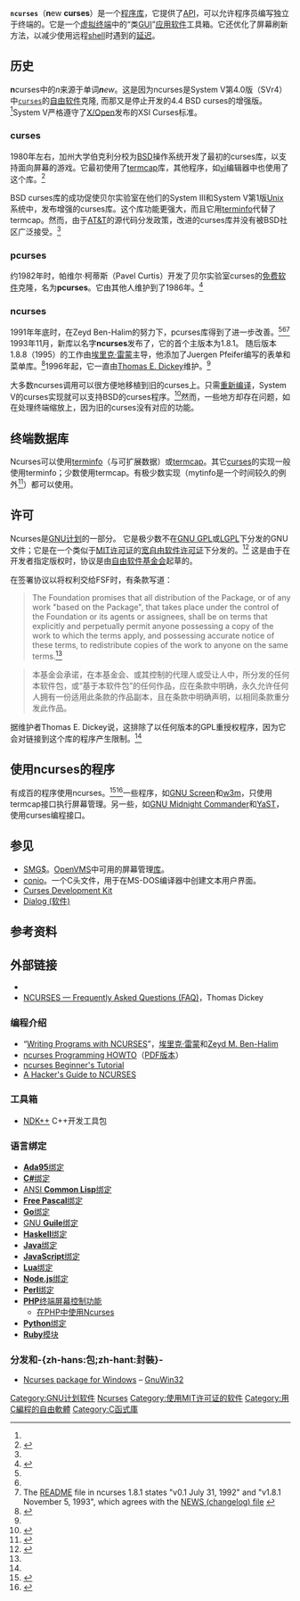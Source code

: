 {{cleanup-jargon|time=2013-10-16T12:20:10+00:00}}
{{refimprove|time=2013-10-16T12:20:10+00:00}}
{{NoteTA
 |1  = zh-cn:库;zh-tw:函式庫;
 |2  = zh-cn:编程;zh-tw:程式;
 |3  = zh-cn:克隆;zh-tw:複製品;
 |G1 = IT
 |G2 = FL
}}
{{lowercase}}
{{Infobox software
| name                   = ncurses
| screenshot             = Linux-menuconfig.png
| screenshot size        = 300px
| caption                = 基于ncurses的{{le|menuconfig|Menuconfig}}
| developer              = [[GNU计划|GNU计划]]
| latest release version = 6.3
| latest release date    = {{Release date and age|2021|11|08|df=yes}}
| operating system       = [[POSIX|POSIX]]
| genre                  = [[部件工具箱|部件工具箱]]
| license                = [[MIT許可證|X11授權條款]]
| website                = {{URL|https://invisible-island.net/ncurses/}}
}}
<tt>'''ncurses'''</tt>（'''n'''ew '''curses'''）是一个[[库_(计算机)|程序库]]，它提供了[[应用程序接口|API]]，可以允许程序员编写独立于终端的{{le|基于文本的用户界面|Text-based_user_interface}}。它是一个[[虚拟终端|虚拟终端]]中的“类[[图形用户界面|GUI]]”[[应用软件|应用软件]]工具箱。它还优化了屏幕刷新方法，以减少使用远程[[Unix_shell|shell]]时遇到的[[延迟_(工程学)|延迟]]。

== 历史 ==
'''n'''curses中的''n''来源于单词'''''n'''ew''。这是因为ncurses是System V第4.0版（SVr4）中<tt>[[curses_(库)|curses]]</tt>的[[自由软件|自由软件]]克隆, 而那又是停止开发的4.4 BSD curses的增强版。<ref name="ncurses Raymond"/>System V严格遵守了[[X/Open|X/Open]]发布的XSI Curses标准。

=== curses ===
{{main|Curses (库)}}

1980年左右，加州大学伯克利分校为[[BSD|BSD]]操作系统开发了最初的curses库，以支持面向屏幕的游戏。它最初使用了[[termcap|termcap]]库，其他程序，如[[vi|vi]]编辑器中也使用了这个库。<ref name="ncurses Raymond">{{Cite web
    |url=http://www.linuxjournal.com/article/1124
    |title=ncurses: Portable Screen-Handling for Linux
    |author=Eric S. Raymond
    |publisher=Linux Journal
    |date=September 1995
    |accessdate=2013-05-10
    |archive-date=2012-02-26
    |archive-url=https://www.webcitation.org/65jfnrFoU?url=http://www.linuxjournal.com/article/1124
    |dead-url=no
    }}</ref>

BSD curses库的成功促使贝尔实验室在他们的System III和System V第1版[[Unix|Unix]]系统中，发布增强的curses库。这个库功能更强大，而且它用[[terminfo|terminfo]]代替了termcap。然而，由于[[美国电话电报公司|AT&T]]的源代码分发政策，改进的curses库并没有被BSD社区广泛接受。<ref name="ncurses Raymond"/>

=== pcurses ===
约1982年时，帕维尔·柯蒂斯（Pavel Curtis）开发了贝尔实验室curses的[[免费软件|免费软件]]克隆，名为'''pcurses'''。它由其他人维护到了1986年。<ref name="ncurses Dickey">{{Cite web
    |url=http://invisible-island.net/ncurses/
    |title=NCURSES - New Curses
    |author=Thomas E. Dickey
    |date=December 1996
    |accessdate=2013-05-10
    |archive-date=2019-05-08
    |archive-url=https://web.archive.org/web/20190508185622/https://invisible-island.net/ncurses/
    |dead-url=no
    }}</ref>

=== ncurses ===
1991年年底时，在Zeyd Ben-Halim的努力下，pcurses库得到了进一步改善。<ref name="ncurses Raymond"/><ref name="ncurses Dickey"/><ref>The [[README|README]] file in ncurses 1.8.1 states "v0.1 July 31, 1992" and "v1.8.1 November 5, 1993", which agrees with the [http://invisible-island.net/ncurses/NEWS.gz NEWS (changelog) file] {{Wayback|url=http://invisible-island.net/ncurses/NEWS.gz |date=20170613025220 }}</ref>
1993年11月，新库以名字'''ncurses'''发布了，它的首个主版本为1.8.1。
随后版本1.8.8（1995）的工作由[[埃里克·雷蒙|埃里克·雷蒙]]主导，他添加了Juergen Pfeifer编写的表单和菜单库。<ref>{{Cite web |url=http://invisible-island.net/ncurses/ncurses.faq.html#who_did_it |title=NCURSES - Frequently Asked Questions (FAQ): Who wrote NCURSES? |accessdate=2013-05-10 |archive-date=2018-08-21 |archive-url=https://web.archive.org/web/20180821220741/http://invisible-island.net/ncurses/ncurses.faq.html#who_did_it |dead-url=yes }}</ref>1996年起，它一直由[[Thomas_Dickey|Thomas E. Dickey]]维护。<ref name="ncurses Dickey"/>

大多数ncurses调用可以很方便地移植到旧的curses上。只需[[编译器|重新编译]]，System V的curses实现就可以支持BSD的curses程序。<ref>{{Cite web |url=http://invisible-island.net/ncurses/hackguide.html#abstract |title=A Hacker's Guide to Ncurses Internals |accessdate=2013-05-10 |archive-date=2018-03-21 |archive-url=https://web.archive.org/web/20180321230408/http://invisible-island.net/ncurses/hackguide.html#abstract |dead-url=no }}</ref>然而，一些地方却存在问题，如在处理终端缩放上，因为旧的curses没有对应的功能。

== 终端数据库 ==
Ncurses可以使用[[terminfo|terminfo]]（与可扩展数据）或[[termcap|termcap]]。其它[[Curses_(库)|curses]]的实现一般使用terminfo；少数使用termcap。有极少数实现（mytinfo是一个时间较久的例外<ref>{{Cite web
 |url         = http://www.isc.org/index.pl?/sources/utils/terminal/mytinfo.php
 |author      = Ross Ridge
 |title       = '''mytinfo''' posting to '''comp.sources.unix''' newsgroup
 |publisher   = Internet Systems Consortium, Inc
 |date        = December 27, 1992
 |deadurl     = yes
 |archiveurl  = https://web.archive.org/web/20110516153514/http://www.isc.org/index.pl?%2Fsources%2Futils%2Fterminal%2Fmytinfo.php
 |archivedate = 2011年5月16日
 |accessdate  = 2017年11月12日
}}</ref>）都可以使用。

== 许可 ==
Ncurses是[[GNU计划|GNU计划]]的一部分。
它是极少数不在[[GNU通用公共许可证|GNU GPL]]或[[GNU宽通用公共许可证|LGPL]]下分发的GNU文件；它是在一个类似于[[MIT许可证|MIT许可证]]的[[宽自由软件许可证|宽自由软件许可证]]下分发的。<ref name="Is it GPL">{{Cite web |url=http://invisible-island.net/ncurses/ncurses.faq.html#is_it_gpl |title=NCURSES - Frequently Asked Questions (FAQ): Is it GPL'd? |accessdate=2013-05-10 |archive-date=2018-08-21 |archive-url=https://web.archive.org/web/20180821220741/http://invisible-island.net/ncurses/ncurses.faq.html#is_it_gpl |dead-url=yes }}</ref>
这是由于在开发者指定版权时，协议是由[[自由软件基金会|自由软件基金会]]起草的。

在签署协议以将权利交给FSF时，有条款写道：
<blockquote>
The Foundation promises that all distribution of the Package, or of any work "based on the Package", that takes place under the control of the Foundation or its agents or assignees, shall be on terms that explicitly and perpetually permit anyone possessing a copy of the work to which the terms apply, and possessing accurate notice of these terms, to redistribute copies of the work to anyone on the same terms.<ref name="Is it GPL"/>
</blockquote>
<blockquote>
本基金会承诺，在本基金会、或其控制的代理人或受让人中，所分发的任何本软件包，或“基于本软件包”的任何作品，应在条款中明确，永久允许任何人拥有一份适用此条款的作品副本，且在条款中明确声明，以相同条款重分发此作品。
</blockquote>

据维护者Thomas E. Dickey说，这排除了以任何版本的GPL重授权程序，因为它会对链接到这个库的程序产生限制。<ref name="Is it GPL"/>

== 使用ncurses的程序 ==
有成百的程序使用ncurses。<ref>{{Cite web
 |url         = http://freshmeat.net/search/?q=ncurses&section=projects&Go.x=0&Go.y=0
 |title       = Search results: +ncurses
 |publisher   = freshmeat.net
 |deadurl     = yes
 |archiveurl  = https://web.archive.org/web/20120218074708/http://freshmeat.net/search/?q=ncurses&section=projects&Go.x=0&Go.y=0
 |archivedate = 2012-02-18
 |accessdate  = 2013-05-10
}}</ref><ref>{{Cite web
   |url=http://www.ohloh.net/tags/ncurses
   |title=Projects tagged ‘ncurses’
   |publisher=ohloh
   |accessdate=2013-05-10
   |archive-date=2013-05-15
   |archive-url=https://web.archive.org/web/20130515124809/http://www.ohloh.net/tags/ncurses
   |dead-url=yes
   }}</ref>一些程序，如[[GNU_Screen|GNU Screen]]和[[w3m|w3m]]，只使用termcap接口执行屏幕管理。另一些，如[[Midnight_Commander|GNU Midnight Commander]]和[[YaST|YaST]]，使用curses编程接口。

== 参见 ==
{{Portal|自由软件}}

* [[SMG$|SMG$]]。[[OpenVMS|OpenVMS]]中可用的屏幕管理[[应用程序接口|库]]。
* [[conio.h|conio]]。一个C头文件，用于在MS-DOS编译器中创建文本用户界面。
* [[Curses_Development_Kit|Curses Development Kit]]
* [[Dialog_(软件)|Dialog (软件)]]

== 参考资料 ==
{{Reflist}}

== 外部链接 ==
<!-- This list is excessive. It needs to be simplified or included in the article -->
* {{Official website|http://www.gnu.org/software/ncurses/ncurses.html}}
* [http://invisible-island.net/ncurses/ncurses.faq.html NCURSES — Frequently Asked Questions (FAQ)]{{Wayback|url=http://invisible-island.net/ncurses/ncurses.faq.html |date=20180821220741 }}，Thomas Dickey

=== 编程介绍 ===
* “[http://invisible-island.net/ncurses/ncurses-intro.html Writing Programs with NCURSES]{{Wayback|url=http://invisible-island.net/ncurses/ncurses-intro.html |date=20130425070129 }}”，[[埃里克·雷蒙|埃里克·雷蒙]]和[[Zeyd_M._Ben-Halim|Zeyd M. Ben-Halim]]
* [http://tldp.org/HOWTO/NCURSES-Programming-HOWTO/ ncurses Programming HOWTO]{{Wayback|url=http://tldp.org/HOWTO/NCURSES-Programming-HOWTO/ |date=20130501101147 }}（[http://www.ibiblio.org/pub/Linux/docs/HOWTO/other-formats/pdf/NCURSES-Programming-HOWTO.pdf PDF版本]{{Wayback|url=http://www.ibiblio.org/pub/Linux/docs/HOWTO/other-formats/pdf/NCURSES-Programming-HOWTO.pdf |date=20130513004829 }}）
* [https://web.archive.org/web/20130605233520/http://writeka.com/ed/ncurses_library.html ncurses Beginner's Tutorial]
* [http://invisible-island.net/ncurses/hackguide.html A Hacker's Guide to NCURSES]{{Wayback|url=http://invisible-island.net/ncurses/hackguide.html |date=20180321230408 }}

=== 工具箱 ===
* [http://ndk-xx.sourceforge.net/ NDK++]{{Wayback|url=http://ndk-xx.sourceforge.net/ |date=20130327025851 }} C++开发工具包

=== 语言绑定 ===
* [http://invisible-island.net/ncurses/Ada95.html '''Ada95'''绑定]{{Wayback|url=http://invisible-island.net/ncurses/Ada95.html |date=20130303080109 }}
* [[:sourceforge:projects/curses-sharp/|'''C#'''绑定]]
* [http://common-lisp.net/project/cl-ncurses/ ANSI '''Common Lisp'''绑定]{{Wayback|url=http://common-lisp.net/project/cl-ncurses/ |date=20130122085726 }}
* [https://web.archive.org/web/20130313160546/http://www.freepascal.org/packages/ncurses.html '''Free Pascal'''绑定]
* [https://web.archive.org/web/20121226064552/http://logik.li/projects/gocurses '''Go'''绑定]
* [http://www.gnu.org/software/guile-ncurses/ GNU '''Guile'''绑定]{{Wayback|url=http://www.gnu.org/software/guile-ncurses/ |date=20130510113031 }}
* [http://hackage.haskell.org/cgi-bin/hackage-scripts/package/hscurses/ '''Haskell'''绑定]{{Wayback|url=http://hackage.haskell.org/cgi-bin/hackage-scripts/package/hscurses/ |date=20120212082858 }}
* [[:sourceforge:projects/javacurses/|'''Java'''绑定]]
* [http://SpiderApe.sourceforge.net/plugins/ncurses/ '''JavaScript'''绑定]{{Wayback|url=http://spiderape.sourceforge.net/plugins/ncurses/ |date=20200804105810 }}
* [http://www.t2-project.org/packages/lua-curses.html '''Lua'''绑定]{{Wayback|url=http://www.t2-project.org/packages/lua-curses.html |date=20130521050936 }}
* [http://github.com/mscdex/node-ncurses/ '''Node.js'''绑定]{{Wayback|url=http://github.com/mscdex/node-ncurses/ |date=20140802143108 }}
* [http://search.cpan.org/~giraffed/Curses-1.28/ '''Perl'''绑定]{{Wayback|url=http://search.cpan.org/~giraffed/Curses-1.28/ |date=20130301050440 }}
* [http://www.php.net/manual/en/ref.ncurses.php '''PHP'''终端屏幕控制功能]{{Wayback|url=http://www.php.net/manual/en/ref.ncurses.php |date=20130424130722 }}
** [https://web.archive.org/web/20130803010851/http://devzone.zend.com/173/using-ncurses-in-php/ 在PHP中使用Ncurses]
* [https://web.archive.org/web/20080914134336/http://docs.python.org/lib/module-curses.html '''Python'''绑定]
* [https://web.archive.org/web/20121014012701/http://ncurses-ruby.berlios.de/ '''Ruby'''模块]

=== 分发和-{zh-hans:包;zh-hant:封裝}- ===
* [http://gnuwin32.sourceforge.net/packages/ncurses.htm Ncurses package for Windows]{{Wayback|url=http://gnuwin32.sourceforge.net/packages/ncurses.htm |date=20130309045725 }} – [[GnuWin32|GnuWin32]]

[[Category:GNU计划软件|Category:GNU计划软件]]
[[Category:Ncurses|]]
[[Category:使用MIT许可证的软件|Category:使用MIT许可证的软件]]
[[Category:用C編程的自由軟體|Category:用C編程的自由軟體]]
[[Category:C函式庫|Category:C函式庫]]